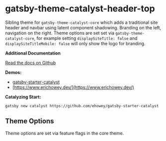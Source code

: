 <SEO
  title="Gatsby-Theme-Catalyst-Header-Top"
  description="Gatsby Theme Catalyst Header Top adds a traditional site header and navbar using latent component shadowing. Branding on the left, navigation on the right. Gatsby Theme Catalyst is an opinionated set of integrated themes and starters to accelerate your next Gatsby project."
/>

# gatsby-theme-catalyst-header-top

Sibling theme for `gatsby-theme-catalyst-core` which adds a traditional site header and navbar using latent component shadowing. Branding on the left, navigation on the right. Theme options are set set via `gatsby-theme-catalyst-core`, for example setting `displaySiteTitle: false` and `displaySiteTitleMobile: false` will only show the logo for branding.

**Additional Documentation**

[Read the docs on Github](https://github.com/ehowey/gatsby-theme-catalyst)

**Demos:**

- [gatsby-starter-catalyst](https://gatsby-starter-catalyst.netlify.com/)
- [https://www.erichowey.dev/](https://www.erichowey.dev/)

**Catalyzing Start:**

`gatsby new catalyst https://github.com/ehowey/gatsby-starter-catalyst`

## Theme Options

Theme options are set via feature flags in the core theme.
